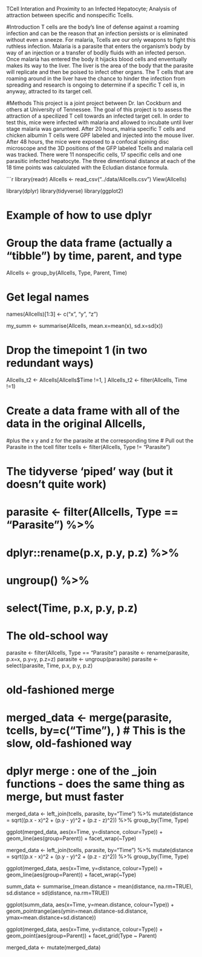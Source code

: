 TCell Interation and Proximity to an Infected Hepatocyte; Analysis of attraction between specific and nonspecific Tcells.

#Introduction
T cells are the body's line of defense against a roaming infection and can be the reason that an infection persists or is eliminated without even a sneeze. For malaria, Tcells are our only weapons to fight this ruthless infection. Malaria is a parasite that enters the organism's body by way of an injection or a transfer of bodily fluids with an infected person. Once malaria has entered the body it hijacks blood cells and enventually makes its way to the liver. The liver is the area of the body that the parasite will replicate and then be poised to infect other organs. The T cells that are roaming around in the liver have the chance to hinder the infection from spreading and research is ongoing to determine if a specific T cell is, in anyway, attracted to its target cell. 

#Methods
This project is a joint project between Dr. Ian Cockburn and others at University of Tennessee. The goal of this project is to assess the attraction of a specilized T cell towards an infected target cell. In order to test this, mice were infected with malaria and allowed to incubate until liver stage malaria was garunteed. After 20 hours, malria specific T cells and chicken albumin T cells were GPF labeled and injected into the mouse liver. After 48 hours, the mice were exposed to a confocal spining disc microscope and the 3D positions of the GFP labeled Tcells and malaria cell was tracked. There were 11 nonspecific cells, 17 specific cells and one parasitic infected hepatocyte. The three dimentional distance at each of the 18 time points was calculated with the Ecludian distance formula.



```r
library(readr)
Allcells <- read_csv("../data/Allcells.csv")
View(Allcells)

library(dplyr)
library(tidyverse)
library(ggplot2)

# Example of how to use dplyr

# Group the data frame (actually a "tibble") by time, parent, and type
Allcells <- group_by(Allcells, Type, Parent, Time)

# Get legal names
names(Allcells)[1:3] <- c("x", "y", "z")

my_summ <- summarise(Allcells, 
          mean.x=mean(x),
          sd.x=sd(x))

# Drop the timepoint 1 (in two redundant ways)
Allcells_t2 <- Allcells[Allcells$Time !=1, ]
Allcells_t2 <- filter(Allcells, Time !=1)

# Create a data frame with all of the data in the original Allcells, 
#plus the x y and z for the parasite at the corresponding time
# Pull out the Parasite in the tcell filter
tcells <- filter(Allcells, Type != "Parasite")

# The tidyverse 'piped' way (but it doesn't quite work)
# parasite <- filter(Allcells, Type == "Parasite") %>% 
#   dplyr::rename(p.x, p.y, p.z) %>% 
#   ungroup() %>% 
#   select(Time, p.x, p.y, p.z)

# The old-school way
parasite <- filter(Allcells, Type == "Parasite")
parasite <- rename(parasite, p.x=x, p.y=y, p.z=z)
parasite <- ungroup(parasite)
parasite <- select(parasite, Time, p.x, p.y, p.z)

# old-fashioned merge
# merged_data <- merge(parasite, tcells, by=c("Time"), ) # This is the slow, old-fashioned way

# dplyr merge : one of the _join functions - does the same thing as merge, but must faster

merged_data <- left_join(tcells, parasite, by="Time") %>%
  mutate(distance = sqrt((p.x - x)^2 + (p.y - y)^2 + (p.z - z)^2)) %>%
  group_by(Time, Type) 

ggplot(merged_data, aes(x=Time, y=distance,  colour=Type)) +
  geom_line(aes(group=Parent)) +
  facet_wrap(~Type)

merged_data <- left_join(tcells, parasite, by="Time") %>%
  mutate(distance = sqrt((p.x - x)^2 + (p.y - y)^2 + (p.z - z)^2)) %>%
  group_by(Time, Type) 

ggplot(merged_data, aes(x=Time, y=distance,  colour=Type)) +
  geom_line(aes(group=Parent)) +
  facet_wrap(~Type)

summ_data <- summarise_(mean.distance = mean(distance, na.rm=TRUE),
            sd.distance = sd(distance, na.rm=TRUE)) 
  

ggplot(summ_data, aes(x=Time, y=mean.distance, colour=Type)) + 
  geom_pointrange(aes(ymin=mean.distance-sd.distance, ymax=mean.distance+sd.distance)) 

ggplot(merged_data, aes(x=Time, y=distance, colour=Type)) +
  geom_point(aes(group=Parent)) + 
  facet_grid(Type ~ Parent)

merged_data <- mutate(merged_data)


